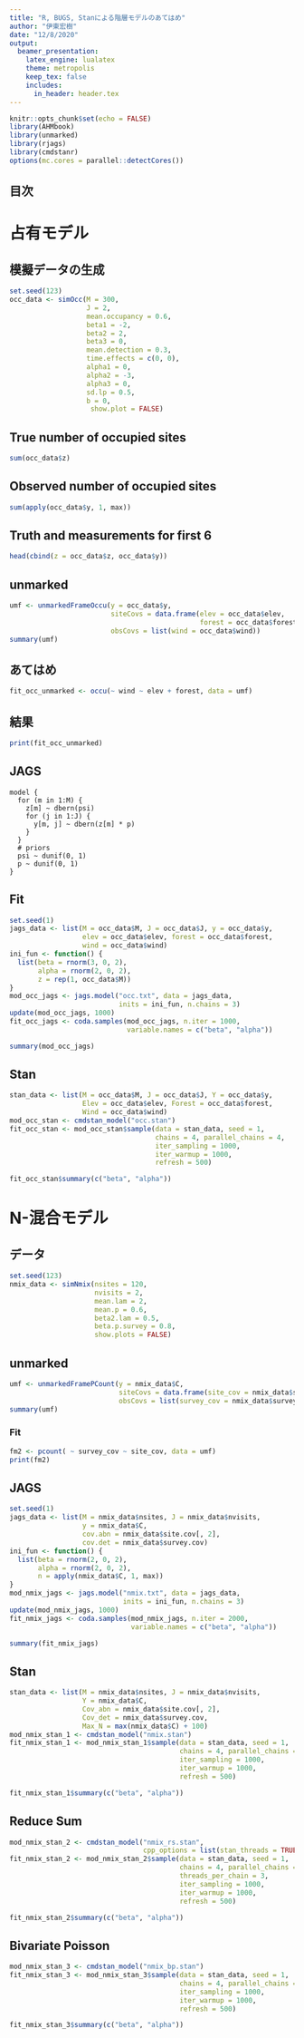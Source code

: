 ```yaml
---
title: "R, BUGS, Stanによる階層モデルのあてはめ"
author: "伊東宏樹"
date: "12/8/2020"
output:
  beamer_presentation:
    latex_engine: lualatex
    theme: metropolis
    keep_tex: false
    includes:
      in_header: header.tex
---
```


```r
knitr::opts_chunk$set(echo = FALSE)
library(AHMbook)
library(unmarked)
library(rjags)
library(cmdstanr)
options(mc.cores = parallel::detectCores())
```


## 目次

\tableofcontents[hideallsubsections]

# 占有モデル

## 模擬データの生成

```r
set.seed(123)
occ_data <- simOcc(M = 300,
                   J = 2,
                   mean.occupancy = 0.6,
                   beta1 = -2,
                   beta2 = 2,
                   beta3 = 0,
                   mean.detection = 0.3,
                   time.effects = c(0, 0),
                   alpha1 = 0,
                   alpha2 = -3,
                   alpha3 = 0,
                   sd.lp = 0.5,
                   b = 0,
                    show.plot = FALSE)
```


## True number of occupied sites

```r
sum(occ_data$z)
```

## Observed number of occupied sites

```r
sum(apply(occ_data$y, 1, max))
```

## Truth and measurements for first 6

```r
head(cbind(z = occ_data$z, occ_data$y))
```

## unmarked

```r
umf <- unmarkedFrameOccu(y = occ_data$y,
                         siteCovs = data.frame(elev = occ_data$elev,
                                               forest = occ_data$forest),
                         obsCovs = list(wind = occ_data$wind))
summary(umf)
```

##  あてはめ

```r
fit_occ_unmarked <- occu(~ wind ~ elev + forest, data = umf)
```

## 結果

```r
print(fit_occ_unmarked)
```

<!--




---

```r
backTransform(fm1, "state")
```

---

```r
backTransform(fm1, "det")
```
-->

## JAGS

```
model {
  for (m in 1:M) {
    z[m] ~ dbern(psi)
    for (j in 1:J) {
      y[m, j] ~ dbern(z[m] * p)
    }
  }
  # priors
  psi ~ dunif(0, 1)
  p ~ dunif(0, 1)
}
```

## Fit

```r
set.seed(1)
jags_data <- list(M = occ_data$M, J = occ_data$J, y = occ_data$y,
                  elev = occ_data$elev, forest = occ_data$forest,
                  wind = occ_data$wind)
ini_fun <- function() {
  list(beta = rnorm(3, 0, 2),
       alpha = rnorm(2, 0, 2),
       z = rep(1, occ_data$M))
}
mod_occ_jags <- jags.model("occ.txt", data = jags_data,
                           inits = ini_fun, n.chains = 3)
update(mod_occ_jags, 1000)
fit_occ_jags <- coda.samples(mod_occ_jags, n.iter = 1000,
                             variable.names = c("beta", "alpha"))
```

```r
summary(mod_occ_jags)
```



## Stan

```r
stan_data <- list(M = occ_data$M, J = occ_data$J, Y = occ_data$y,
                  Elev = occ_data$elev, Forest = occ_data$forest,
                  Wind = occ_data$wind)
mod_occ_stan <- cmdstan_model("occ.stan")
fit_occ_stan <- mod_occ_stan$sample(data = stan_data, seed = 1,
                                    chains = 4, parallel_chains = 4,
                                    iter_sampling = 1000,
                                    iter_warmup = 1000,
                                    refresh = 500)
```


```r
fit_occ_stan$summary(c("beta", "alpha"))
```



# N-混合モデル

## データ

```r
set.seed(123)
nmix_data <- simNmix(nsites = 120,
                     nvisits = 2,
                     mean.lam = 2,
                     mean.p = 0.6,
                     beta2.lam = 0.5,
                     beta.p.survey = 0.8,
                     show.plots = FALSE)
```



## unmarked

```r
umf <- unmarkedFramePCount(y = nmix_data$C,
                           siteCovs = data.frame(site_cov = nmix_data$site.cov[, 2]),
                           obsCovs = list(survey_cov = nmix_data$survey.cov))
summary(umf)
```

### Fit

```r
fm2 <- pcount( ~ survey_cov ~ site_cov, data = umf)
print(fm2)
```


## JAGS

```r
set.seed(1)
jags_data <- list(M = nmix_data$nsites, J = nmix_data$nvisits,
                  y = nmix_data$C,
                  cov.abn = nmix_data$site.cov[, 2],
                  cov.det = nmix_data$survey.cov)
ini_fun <- function() {
  list(beta = rnorm(2, 0, 2),
       alpha = rnorm(2, 0, 2),
       n = apply(nmix_data$C, 1, max))
}
mod_nmix_jags <- jags.model("nmix.txt", data = jags_data,
                            inits = ini_fun, n.chains = 3)
update(mod_nmix_jags, 1000)
fit_nmix_jags <- coda.samples(mod_nmix_jags, n.iter = 2000,
                              variable.names = c("beta", "alpha"))
```

```r
summary(fit_nmix_jags)
```


## Stan

```r
stan_data <- list(M = nmix_data$nsites, J = nmix_data$nvisits,
                  Y = nmix_data$C,
                  Cov_abn = nmix_data$site.cov[, 2],
                  Cov_det = nmix_data$survey.cov,
                  Max_N = max(nmix_data$C) + 100)
mod_nmix_stan_1 <- cmdstan_model("nmix.stan")
fit_nmix_stan_1 <- mod_nmix_stan_1$sample(data = stan_data, seed = 1,
                                          chains = 4, parallel_chains = 4,
                                          iter_sampling = 1000,
                                          iter_warmup = 1000,
                                          refresh = 500)
```



```r
fit_nmix_stan_1$summary(c("beta", "alpha"))

```

## Reduce Sum

```r
mod_nmix_stan_2 <- cmdstan_model("nmix_rs.stan",
                                 cpp_options = list(stan_threads = TRUE))
fit_nmix_stan_2 <- mod_nmix_stan_2$sample(data = stan_data, seed = 1,
                                          chains = 4, parallel_chains = 4,
                                          threads_per_chain = 3,
                                          iter_sampling = 1000,
                                          iter_warmup = 1000,
                                          refresh = 500)
```

```r
fit_nmix_stan_2$summary(c("beta", "alpha"))
```

## Bivariate Poisson

```r
mod_nmix_stan_3 <- cmdstan_model("nmix_bp.stan")
fit_nmix_stan_3 <- mod_nmix_stan_3$sample(data = stan_data, seed = 1,
                                          chains = 4, parallel_chains = 4,
                                          iter_sampling = 1000,
                                          iter_warmup = 1000,
                                          refresh = 500)
```


```r
fit_nmix_stan_3$summary(c("beta", "alpha"))
```



